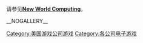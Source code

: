 请参见'''[[New_World_Computing|New World Computing]]'''。

[[Category:美国游戏公司游戏|Category:美国游戏公司游戏]]
[[Category:各公司电子游戏|Category:各公司电子游戏]]

__NOGALLERY__